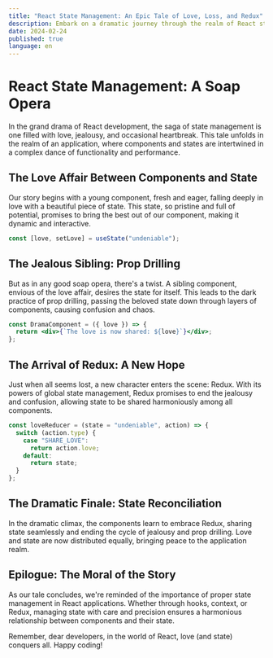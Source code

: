 ```yaml
---
title: "React State Management: An Epic Tale of Love, Loss, and Redux"
description: Embark on a dramatic journey through the realm of React state management. Witness the love triangles, betrayals, and heartaches that components face as they navigate the complex world of state management, with a special appearance by Redux.
date: 2024-02-24
published: true
language: en
---
```


# React State Management: A Soap Opera

In the grand drama of React development, the saga of state management is one filled with love, jealousy, and occasional heartbreak. This tale unfolds in the realm of an application, where components and states are intertwined in a complex dance of functionality and performance.

## The Love Affair Between Components and State

Our story begins with a young component, fresh and eager, falling deeply in love with a beautiful piece of state. This state, so pristine and full of potential, promises to bring the best out of our component, making it dynamic and interactive.

```jsx
const [love, setLove] = useState("undeniable");
```

## The Jealous Sibling: Prop Drilling

But as in any good soap opera, there's a twist. A sibling component, envious of the love affair, desires the state for itself. This leads to the dark practice of prop drilling, passing the beloved state down through layers of components, causing confusion and chaos.

```jsx
const DramaComponent = ({ love }) => {
  return <div>{`The love is now shared: ${love}`}</div>;
};
```

## The Arrival of Redux: A New Hope

Just when all seems lost, a new character enters the scene: Redux. With its powers of global state management, Redux promises to end the jealousy and confusion, allowing state to be shared harmoniously among all components.

```jsx
const loveReducer = (state = "undeniable", action) => {
  switch (action.type) {
    case "SHARE_LOVE":
      return action.love;
    default:
      return state;
  }
};
```

## The Dramatic Finale: State Reconciliation

In the dramatic climax, the components learn to embrace Redux, sharing state seamlessly and ending the cycle of jealousy and prop drilling. Love and state are now distributed equally, bringing peace to the application realm.

## Epilogue: The Moral of the Story

As our tale concludes, we're reminded of the importance of proper state management in React applications. Whether through hooks, context, or Redux, managing state with care and precision ensures a harmonious relationship between components and their state.

Remember, dear developers, in the world of React, love (and state) conquers all. Happy coding!
